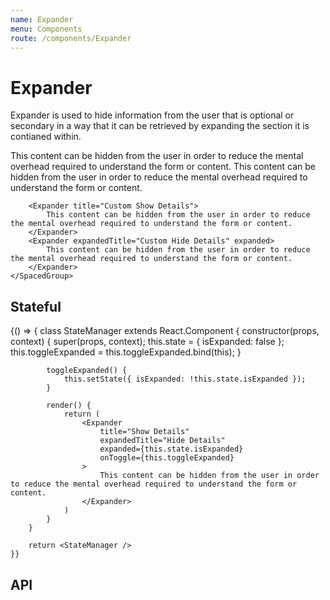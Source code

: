 ```yaml
---
name: Expander
menu: Components
route: /components/Expander
---
```



# Expander

Expander is used to hide information from the user that is optional or secondary in a way that it can be retrieved by expanding the section it is contianed within.

<Playground>
	<SpacedGroup direction="vertical" xs={24}>
		<Expander title="Show Details">
			This content can be hidden from the user in order to reduce the mental overhead required to understand the form or content.
		</Expander>
		<Expander expandedTitle="Hide Details" expanded>
			This content can be hidden from the user in order to reduce the mental overhead required to understand the form or content.
		</Expander>

    	<Expander title="Custom Show Details">
    		This content can be hidden from the user in order to reduce the mental overhead required to understand the form or content.
    	</Expander>
    	<Expander expandedTitle="Custom Hide Details" expanded>
    		This content can be hidden from the user in order to reduce the mental overhead required to understand the form or content.
    	</Expander>
    </SpacedGroup>

</Playground>

## Stateful

<Playground>
	{() => {
		class StateManager extends React.Component {
			constructor(props, context) {
				super(props, context);
				this.state = { isExpanded: false };
				this.toggleExpanded = this.toggleExpanded.bind(this);
			}

    		toggleExpanded() {
    			this.setState({ isExpanded: !this.state.isExpanded });
    		}

    		render() {
    			return (
    				<Expander
    					title="Show Details"
    					expandedTitle="Hide Details"
    					expanded={this.state.isExpanded}
    					onToggle={this.toggleExpanded}
    				>
    					This content can be hidden from the user in order to reduce the mental overhead required to understand the form or content.
    				</Expander>
    			)
    		}
    	}

    	return <StateManager />
    }}

</Playground>

## API

<PropsTable of={Expander} />
